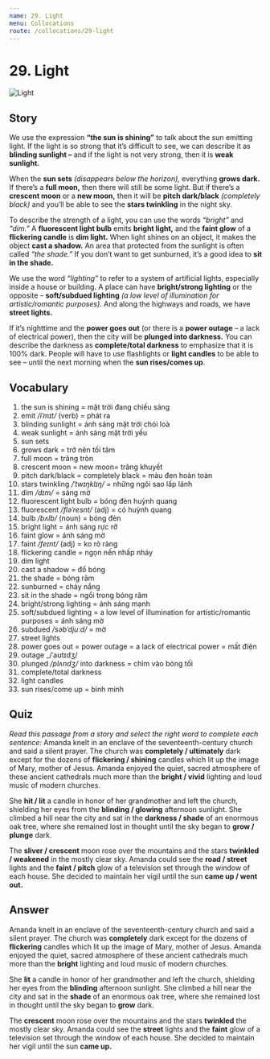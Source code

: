 ```yaml
---
name: 29. Light
menu: Collocations
route: /collocations/29-light
---
```



# 29. Light

<Image src={lightImg} alt="Light" />

## Story

We use the expression **“the sun is shining”** to talk about the sun emitting light. If the light is so strong that it’s difficult to see, we can describe it as **blinding sunlight –** and if the light is not very strong, then it is **weak sunlight.**

When the **sun sets** _(disappears below the horizon),_ everything **grows dark.** If there’s a **full moon,** then there will still be some light. But if there’s a **crescent moon** or a **new moon,** then it will be **pitch dark/black** _(completely black)_ and you’ll be able to see the **stars twinkling** in the night sky.

To describe the strength of a light, you can use the words _“bright”_ and _“dim.”_ A **fluorescent light bulb** emits **bright light,** and the **faint glow** of a **flickering candle** is **dim light.** When light shines on an object, it makes the object **cast a shadow.** An area that protected from the sunlight is often called _“the shade.”_ If you don’t want to get sunburned, it’s a good idea to **sit in the shade.**

We use the word _“lighting”_ to refer to a system of artificial lights, especially inside a house or building. A place can have **bright/strong lighting** or the opposite – **soft/subdued lighting** _(a low level of illumination for artistic/romantic purposes)_. And along the highways and roads, we have **street lights.**

If it’s nighttime and the **power goes out** (or there is a **power outage** – a lack of electrical power), then the city will be **plunged into darkness.** You can describe the darkness as **complete/total darkness** to emphasize that it is 100% dark. People will have to use flashlights or **light candles** to be able to see – until the next morning when the **sun rises/comes up**.

## Vocabulary

1. the sun is shining = mặt trời đang chiếu sáng
2. emit _/iˈmɪt/_ (verb) = phát ra
3. blinding sunlight = ánh sáng mặt trời chói loà
4. weak sunlight = ánh sáng mặt trời yếu
5. sun sets
6. grows dark = trở nên tối tăm
7. full moon = trăng tròn
8. crescent moon = new moon= trăng khuyết
9. pitch dark/black = completely black = màu đen hoàn toàn
10. stars twinkling _/ˈtwɪŋklɪŋ/_ = những ngôi sao lấp lánh
11. dim _/dɪm/_ = sáng mờ
12. fluorescent light bulb = bóng đèn huỳnh quang
13. fluorescent _/fləˈresnt/_ (adj) = có huỳnh quang
14. bulb _/bʌlb/_ (noun) = bóng đèn
15. bright light = ánh sáng rực rỡ
16. faint glow = ánh sáng mờ
17. faint _/feɪnt/_ (adj) = ko rõ ràng
18. flickering candle = ngọn nến nhấp nháy
19. dim light
20. cast a shadow = đổ bóng
21. the shade = bóng râm
22. sunburned = cháy nắng
23. sit in the shade = ngồi trong bóng râm
24. bright/strong lighting = ánh sáng mạnh
25. soft/subdued lighting = a low level of illumination for artistic/romantic purposes = ánh sáng mờ
26. subdued _/səbˈdjuːd/_ = mờ
27. street lights
28. power goes out = power outage = a lack of electrical power = mất điện
29. outage \_/ˈaʊtɪdʒ/
30. plunged _/plʌndʒ/_ into darkness = chìm vào bóng tối
31. complete/total darkness
32. light candles
33. sun rises/come up = bình minh

## Quiz

_Read this passage from a story and select the right word to complete each sentence:_
Amanda knelt in an enclave of the seventeenth-century church and said a silent prayer. The church was **completely / ultimately** dark except for the dozens of **flickering / shining** candles which lit up the image of Mary, mother of Jesus. Amanda enjoyed the quiet, sacred atmosphere of these ancient cathedrals much more than the **bright / vivid** lighting and loud music of modern churches.

She **hit / lit** a candle in honor of her grandmother and left the church, shielding her eyes from the **blinding / glowing** afternoon sunlight. She climbed a hill near the city and sat in the **darkness / shade** of an enormous oak tree, where she remained lost in thought until the sky began to **grow / plunge** dark.

The **sliver / crescent** moon rose over the mountains and the stars **twinkled / weakened** in the mostly clear sky. Amanda could see the **road / street** lights and the **faint / pitch** glow of a television set through the window of each house. She decided to maintain her vigil until the sun **came up / went out.**

## Answer

Amanda knelt in an enclave of the seventeenth-century church and said a silent prayer. The church was **completely** dark except for the dozens of **flickering** candles which lit up the image of Mary, mother of Jesus. Amanda enjoyed the quiet, sacred atmosphere of these ancient cathedrals much more than the **bright** lighting and loud music of modern churches.

She **lit** a candle in honor of her grandmother and left the church, shielding her eyes from the **blinding** afternoon sunlight. She climbed a hill near the city and sat in the **shade** of an enormous oak tree, where she remained lost in thought until the sky began to **grow** dark.

The **crescent** moon rose over the mountains and the stars **twinkled** the mostly clear sky. Amanda could see the **street** lights and the **faint** glow of a television set through the window of each house. She decided to maintain her vigil until the sun **came up.**
